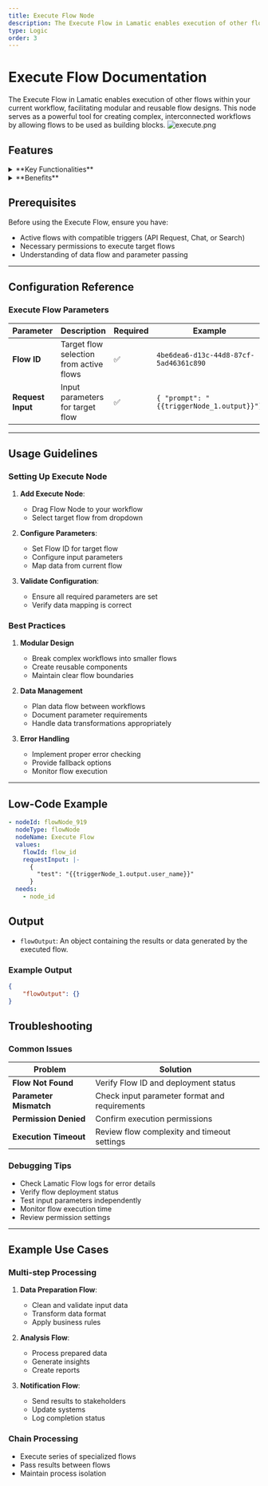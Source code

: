 ```yaml
---
title: Execute Flow Node
description: The Execute Flow in Lamatic enables execution of other flows within your current workflow, facilitating modular and reusable flow designs.
type: Logic
order: 3
---
```


# Execute Flow Documentation

The Execute Flow in Lamatic enables execution of other flows within your current workflow, facilitating modular and reusable flow designs. This node serves as a powerful tool for creating complex, interconnected workflows by allowing flows to be used as building blocks.
![execute.png](./img/execute/execute.png)

## Features

<details>
  <summary>**Key Functionalities**</summary>
  1. **Sub-flow Execution**: Call and execute other flows 1. **Data Passing**: Transfer
  current flow data as input 1. **Modular Design**: Create reusable workflow components
</details>

<details>
  <summary>**Benefits**</summary>
  1. Enables workflow modularity 1. Promotes code reuse 1. Simplifies complex processes
</details>

## Prerequisites

Before using the Execute Flow, ensure you have:

- Active flows with compatible triggers (API Request, Chat, or Search)
- Necessary permissions to execute target flows
- Understanding of data flow and parameter passing

---

## Configuration Reference

### Execute Flow Parameters

| **Parameter**     | **Description**                         | **Required** | **Example**                               |
| ----------------- | --------------------------------------- | ------------ | ----------------------------------------- |
| **Flow ID**       | Target flow selection from active flows | ✅           | `4be6dea6-d13c-44d8-87cf-5ad46361c890`    |
| **Request Input** | Input parameters for target flow        | ✅           | `{ "prompt": "{{triggerNode_1.output}}"}` |

---

## Usage Guidelines

### Setting Up Execute Node

1. **Add Execute Node**:

   - Drag Flow Node to your workflow
   - Select target flow from dropdown

2. **Configure Parameters**:

   - Set Flow ID for target flow
   - Configure input parameters
   - Map data from current flow

3. **Validate Configuration**:
   - Ensure all required parameters are set
   - Verify data mapping is correct

### Best Practices

1. **Modular Design**

   - Break complex workflows into smaller flows
   - Create reusable components
   - Maintain clear flow boundaries

2. **Data Management**

   - Plan data flow between workflows
   - Document parameter requirements
   - Handle data transformations appropriately

3. **Error Handling**
   - Implement proper error checking
   - Provide fallback options
   - Monitor flow execution

---

## Low-Code Example

```yaml
- nodeId: flowNode_919
  nodeType: flowNode
  nodeName: Execute Flow
  values:
    flowId: flow_id
    requestInput: |-
      {
        "test": "{{triggerNode_1.output.user_name}}"
      }
  needs:
    - node_id
```

## Output

- `flowOutput`: An object containing the results or data generated by the executed flow.

### Example Output

```json
{
    "flowOutput": {}
}
```

## Troubleshooting

### Common Issues

| **Problem**            | **Solution**                                  |
| ---------------------- | --------------------------------------------- |
| **Flow Not Found**     | Verify Flow ID and deployment status          |
| **Parameter Mismatch** | Check input parameter format and requirements |
| **Permission Denied**  | Confirm execution permissions                 |
| **Execution Timeout**  | Review flow complexity and timeout settings   |

### Debugging Tips

- Check Lamatic Flow logs for error details
- Verify flow deployment status
- Test input parameters independently
- Monitor flow execution time
- Review permission settings

---

## Example Use Cases

### Multi-step Processing

1. **Data Preparation Flow**:

   - Clean and validate input data
   - Transform data format
   - Apply business rules

2. **Analysis Flow**:

   - Process prepared data
   - Generate insights
   - Create reports

3. **Notification Flow**:
   - Send results to stakeholders
   - Update systems
   - Log completion status

### Chain Processing

- Execute series of specialized flows
- Pass results between flows
- Maintain process isolation

